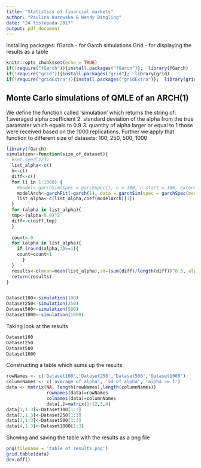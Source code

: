 ---
title: "Statistics of financial markets"
author: "Paulina Kurowska & Wendy Bingling"
date: "24 listopada 2017"
output: pdf_document
---
Installing packages: fGarch - for Garch simulations
Grid - for displaying the results as a table
```{r setup, include=FALSE}
knitr::opts_chunk$set(echo = TRUE)
if(!require("fGarch")){install.packages("fGarch")};  library(fGarch)
if(!require("grid")){install.packages("grid"};  library(grid)
if(!require("gridExtra")){install.packages("gridExtra")};  library(gridExtra)

```

## Monte Carlo simulations of QMLE of an ARCH(1)
We define the function called 'simulation' which returns the string of:
1.averaged alpha coefficient 
2. standard deviation of the alpha from the true paramater which equals to 0.9
3. quantity of alpha larger or equal to 1
 those were received based on the 1000 replications.
Further we apply that function to different size of datasets: 100, 250, 500, 1000

```{r}
library(fGarch)
simulation<-function(size_of_dataset){
  #set.seed(123)
  list_alpha<-c()
  h<-c()
  diff<-c()
  for (i in 1:1000) {
    #model<-garchSim(spec = garchSpec(), n = 100, n.start = 100, extended = FALSE)
    modelArch<-garchFit(~garch(1), data = garchSim(spec = garchSpec(model = list(alpha = 0.9, beta = 0)), n=size_of_dataset),cond.dist = "QMLE")
    list_alpha<-c(list_alpha,coef(modelArch)[3])
  }
  for (alpha in list_alpha){
  tmp<-(alpha-0.9)^2
  diff<-c(diff,tmp)
  }
  
  count<-0
  for (alpha in list_alpha){
    if (round(alpha,7)>=1){
    count=count+1
      }
  }
  results<-c(mean=mean(list_alpha),sd=(sum(diff)/length(diff))^0.5, alpha_bigger_or_equal_1=count/length(list_alpha))
  return(results)
}


Dataset100<-simulation(100)
Dataset250<-simulation(250)
Dataset500<-simulation(500)
Dataset1000<-simulation(1000)


```

Taking look at the results
```{r}
Dataset100
Dataset250
Dataset500
Dataset1000
```

Constructing a table which sums up the results

```{r}

rowNames <- c('Dataset100','Dataset250','Dataset500','Dataset1000')
columnNames <- c('average of alpha', 'sd of alpha', 'alpha >= 1')
data <- matrix(NA, length(rowNames),length(columnNames))
               rownames(data)=rowNames
               colnames(data)=columnNames
               data[,]=matrix(1:12,3,4)
data[1,1:3]<-Dataset100[1:3]
data[2,1:3]<-Dataset250[1:3]
data[3,1:3]<-Dataset500[1:3]
data[4,1:3]<-Dataset1000[1:3]

```


Showing and saving the table with the results as a png file
```{r}
png(filename = 'table of results.png')
grid.table(data)
dev.off()
```

